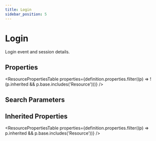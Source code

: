 ```yaml
---
title: Login
sidebar_position: 5
---
```



# Login

Login event and session details.

<Tabs queryString="section">
  <TabItem value="schema" label="Schema" default>

## Properties

<ResourcePropertiesTable
  properties={definition.properties.filter((p) => !(p.inherited && p.base.includes('Resource')))}
/>

## Search Parameters

<SearchParamsTable searchParams={definition.searchParameters} />

## Inherited Properties

<ResourcePropertiesTable properties={definition.properties.filter((p) => p.inherited && p.base.includes('Resource'))} />

  </TabItem>

</Tabs>
